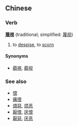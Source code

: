 ==Chinese==
===Verb===
'''[[蔑]][[視]]''' (traditional; simplified: [[蔑视]])

# to [[despise]], to [[scorn]]

====Synonyms====
*[[藐視]], [[藐视]]

===See also===
*[[恨]]
*[[痛恨]]
*[[煩惡]], [[烦恶]]
*[[厭恨]], [[厌恨]]
*[[厭惡]], [[厌恶]]